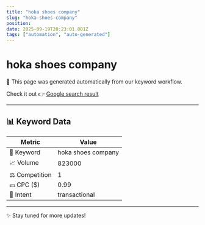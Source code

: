 ```yaml
---
title: "hoka shoes company"
slug: "hoka-shoes-company"
position: 
date: 2025-09-19T20:23:01.801Z
tags: ["automation", "auto-generated"]
---
```



# hoka shoes company

<Alert>
  🚀 This page was generated automatically from our keyword workflow.
</Alert>

Check it out 👉 [Google search result]()

---

## 📊 Keyword Data

| Metric         | Value        |
|----------------|--------------|
| 🔑 Keyword     | hoka shoes company   |
| 📈 Volume      | 823000 |
| ⚖️ Competition | 1 |
| 💵 CPC ($)     | 0.99 |
| 🎯 Intent      | transactional |

---

✨ Stay tuned for more updates!
